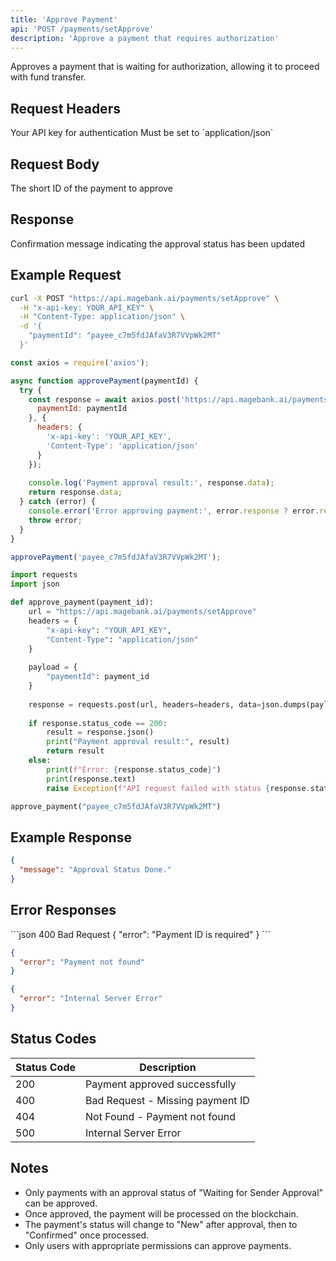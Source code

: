 ```yaml
---
title: 'Approve Payment'
api: 'POST /payments/setApprove'
description: 'Approve a payment that requires authorization'
---
```


Approves a payment that is waiting for authorization, allowing it to proceed with fund transfer.

## Request Headers

<ParamField header="x-api-key" type="string" required>
  Your API key for authentication
</ParamField>

<ParamField header="Content-Type" type="string" required>
  Must be set to `application/json`
</ParamField>

## Request Body

<ParamField body="paymentId" type="string" required>
  The short ID of the payment to approve
</ParamField>

## Response

<ResponseField name="message" type="string">
  Confirmation message indicating the approval status has been updated
</ResponseField>

## Example Request

<CodeGroup>

```bash cURL
curl -X POST "https://api.magebank.ai/payments/setApprove" \
  -H "x-api-key: YOUR_API_KEY" \
  -H "Content-Type: application/json" \
  -d '{
    "paymentId": "payee_c7m5fdJAfaV3R7VVpWk2MT"
  }'
```

```javascript Node.js
const axios = require('axios');

async function approvePayment(paymentId) {
  try {
    const response = await axios.post('https://api.magebank.ai/payments/setApprove', {
      paymentId: paymentId
    }, {
      headers: {
        'x-api-key': 'YOUR_API_KEY',
        'Content-Type': 'application/json'
      }
    });
    
    console.log('Payment approval result:', response.data);
    return response.data;
  } catch (error) {
    console.error('Error approving payment:', error.response ? error.response.data : error.message);
    throw error;
  }
}

approvePayment('payee_c7m5fdJAfaV3R7VVpWk2MT');
```

```python Python
import requests
import json

def approve_payment(payment_id):
    url = "https://api.magebank.ai/payments/setApprove"
    headers = {
        "x-api-key": "YOUR_API_KEY",
        "Content-Type": "application/json"
    }
    
    payload = {
        "paymentId": payment_id
    }
    
    response = requests.post(url, headers=headers, data=json.dumps(payload))
    
    if response.status_code == 200:
        result = response.json()
        print("Payment approval result:", result)
        return result
    else:
        print(f"Error: {response.status_code}")
        print(response.text)
        raise Exception(f"API request failed with status {response.status_code}")

approve_payment("payee_c7m5fdJAfaV3R7VVpWk2MT")
```

</CodeGroup>

## Example Response

```json
{
  "message": "Approval Status Done."
}
```

## Error Responses

<ResponseExample>
```json 400 Bad Request
{
  "error": "Payment ID is required"
}
```

```json 404 Not Found
{
  "error": "Payment not found"
}
```

```json 500 Internal Server Error
{
  "error": "Internal Server Error"
}
```
</ResponseExample>

## Status Codes

| Status Code | Description |
|-------------|-------------|
| 200 | Payment approved successfully |
| 400 | Bad Request - Missing payment ID |
| 404 | Not Found - Payment not found |
| 500 | Internal Server Error |

## Notes

- Only payments with an approval status of "Waiting for Sender Approval" can be approved.
- Once approved, the payment will be processed on the blockchain.
- The payment's status will change to "New" after approval, then to "Confirmed" once processed.
- Only users with appropriate permissions can approve payments.